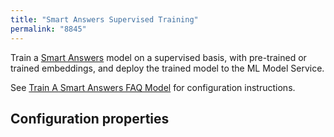 ```yaml
---
title: "Smart Answers Supervised Training"
permalink: "8845"
---
```


Train a [Smart Answers](/fusion/5.9/461/smart-answers) model on a supervised basis, with pre-trained or trained embeddings, and deploy the trained model to the ML Model Service.

See [Train A Smart Answers FAQ Model](/how-to/652/train-a-smart-answers-supervised-model) for configuration instructions.

## Configuration properties


<SchemaParamFields schema={schema}/>

